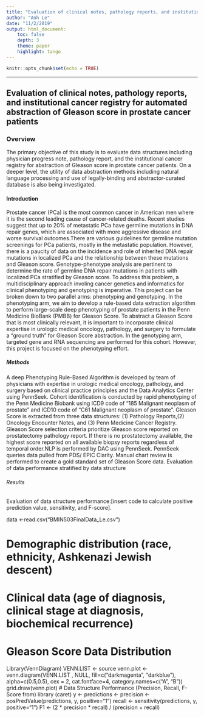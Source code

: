 ---
title: "Evaluation of clinical notes, pathology reports, and institutional cancer registry for automated abstraction of Gleason score in prostate cancer patients"
author: "Anh Le"
date: "11/2/2019"
output: html_document: 
    toc: false 
    depth: 3 
    theme: paper 
    highlight: tango
---

```{r setup, include=FALSE}
knitr::opts_chunk$set(echo = TRUE)
```
***
## Evaluation of clinical notes, pathology reports, and institutional cancer registry for automated abstraction of Gleason score in prostate cancer patients

### Overview

The primary objective of this study is to evaluate data structures including physician progress note, pathology report, and the institutional cancer registry for abstraction of Gleason score in prostate cancer patients. On a deeper level, the utility of data abstraction methods including natural language processing and use of legally-binding and abstractor-curated database is also being investigated.

#### Introduction 

Prostate cancer (PCa) is the most common cancer in American men where it is the second leading cause of cancer-related deaths. Recent studies suggest that up to 20% of metastatic PCa have germline mutations in DNA repair genes, which are associated with more aggressive disease and worse survival outcomes.There are various guidelines for germline mutation screenings for PCa patients, mostly in the metastatic population. However, there is a paucity of data on the incidence and role of inherited DNA repair mutations in localized PCa and the relationship between these mutations and Gleason score. Genotype-phenotype analysis are pertinent to determine the rate of germline DNA repair mutations in patients with localized PCa stratified by Gleason score.
To address this problem, a multidisciplinary approach involing cancer genetics and informatics for clinical phenotyping and genotyping is imperative. This project can be broken down to two parallel arms: phenotyping and genotyping. In the phenotyping arm, we aim to develop a rule-based data extraction algorithm to perform large-scale deep phenotyping of prostate patients in the Penn Medicine BioBank (PMBB) for Gleason Score. To abstract a Gleason Score that is most clinically relevant, it is important to incorporate clinical expertise in urologic medical oncology, pathology, and surgery to formulate a “ground truth” for Gleason Score abstraction. In the genotyping arm, targeted gene and RNA sequencing are performed for this cohort. However, this project is focused on the phenotyping effort. 

##### Methods

A deep Phenotyping Rule-Based Algorithm is developed by team of physicians with expertise in urologic
medical oncology, pathology, and surgery based on clinical practice principles and the Data Analytics Center using PennSeek. 
Cohort identification is conducted by rapid phenotyping of the Penn Medicine Biobank using ICD9 code of “185 Malignant neoplasm of prostate” and ICD10 code of “C61 Malignant neoplasm of prostate”.
Gleason Score is extracted from three data structures: (1) Pathology Reports,(2) Oncology Encounter Notes, and (3) Penn Medicine Cancer Registry.
Gleason Score selection criteria prioritize Gleason score reported on prostatectomy pathology
report. If there is no prostatectomy available, the highest score reported on all available biopsy reports regardless of temporal order.NLP is performed by DAC using PennSeek. PennSeek queries data pulled from PDS/ EPIC Clarity. Manual chart review is performed to create a gold standard set of Gleason Score data. Evaluation of data performance stratified by data structure 

###### Results 

Evaluation of data structure performance:[insert code to calculate positive prediction value, sensitivity, and F-score].

data <-read.csv("BMIN503FinalData_Le.csv")

# Demographic distribution (race, ethnicity, Ashkenazi Jewish descent)
# Clinical data (age of diagnosis, clinical stage at diagnosis, biochemical recurrence)
# Gleason Score Data Distribution
Library(VennDiagram)
VENN.LIST <- source
venn.plot <- venn.diagram(VENN.LIST , NULL, fill=c("darkmagenta", "darkblue"), alpha=c(0.5,0.5), cex = 2, cat.fontface=4, category.names=c("A", "B"))
grid.draw(venn.plot)
# Data Structure Performance (Precision, Recall, F-Score from)
library (caret)
y <-
predictions <-
precision <- posPredValue(predictions, y, positive="1")
recall <- sensitivity(predictions, y, positive="1")
F1 <- (2 * precision * recall) / (precision + recall)